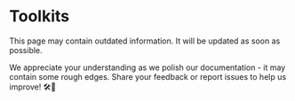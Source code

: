
# Toolkits

<Admonition type="warning" title="warning">
This page may contain outdated information. It will be updated as soon as possible.
</Admonition>

<Admonition type="caution" icon="🚧" title="ZONE UNDER CONSTRUCTION">
  <p>
    We appreciate your understanding as we polish our documentation - it may
    contain some rough edges. Share your feedback or report issues to help us
    improve! 🛠️📝
  </p>
</Admonition>

